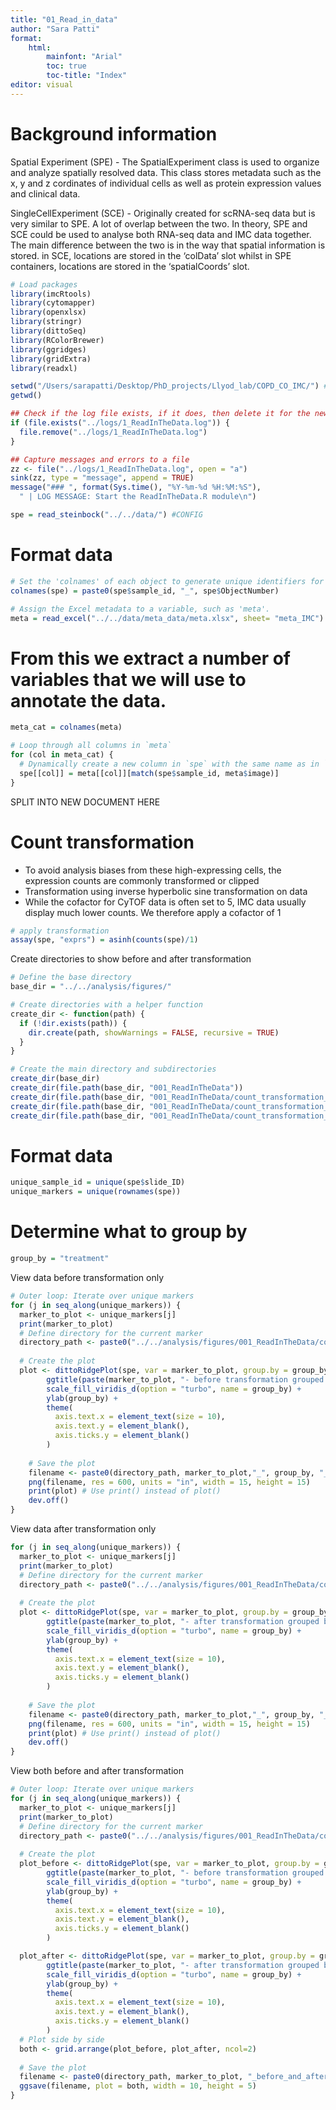 ```yaml
---
title: "01_Read_in_data"
author: "Sara Patti"
format: 
    html:
        mainfont: "Arial"
        toc: true
        toc-title: "Index"
editor: visual
---
```


# Background information

Spatial Experiment (SPE) - The SpatialExperiment class is used to organize and analyze spatially resolved data. This class stores metadata such as the x, y and z cordinates of individual cells as well as protein expression values and clinical data.

SingleCellExperiment (SCE) - Originally created for scRNA-seq data but is very similar to SPE. A lot of overlap between the two. In theory, SPE and SCE could be used to analyse both RNA-seq data and IMC data together. The main difference between the two is in the way that spatial information is stored. in SCE, locations are stored in the 'colData' slot whilst in SPE containers, locations are stored in the 'spatialCoords' slot.


```r
# Load packages
library(imcRtools) 
library(cytomapper) 
library(openxlsx) 
library(stringr) 
library(dittoSeq)
library(RColorBrewer) 
library(ggridges)
library(gridExtra)
library(readxl)
```

```r
setwd("/Users/sarapatti/Desktop/PhD_projects/Llyod_lab/COPD_CO_IMC/") #CONFIG
getwd()
```


```r
## Check if the log file exists, if it does, then delete it for the new run
if (file.exists("../logs/1_ReadInTheData.log")) {
  file.remove("../logs/1_ReadInTheData.log")
}

## Capture messages and errors to a file
zz <- file("../logs/1_ReadInTheData.log", open = "a")
sink(zz, type = "message", append = TRUE)
message("### ", format(Sys.time(), "%Y-%m-%d %H:%M:%S"),
  " | LOG MESSAGE: Start the ReadInTheData.R module\n")
```


```r
spe = read_steinbock("../../data/") #CONFIG
```

# Format data

```r
# Set the 'colnames' of each object to generate unique identifiers for each cell.
colnames(spe) = paste0(spe$sample_id, "_", spe$ObjectNumber)
```

```r
# Assign the Excel metadata to a variable, such as 'meta'.
meta = read_excel("../../data/meta_data/meta.xlsx", sheet= "meta_IMC") #CONFIG
```

# From this we extract a number of variables that we will use to annotate the data.

```r
meta_cat = colnames(meta)

# Loop through all columns in `meta`
for (col in meta_cat) {
  # Dynamically create a new column in `spe` with the same name as in `meta`
  spe[[col]] = meta[[col]][match(spe$sample_id, meta$image)]
}
```

############### SPLIT INTO NEW DOCUMENT HERE

# Count transformation

-   To avoid analysis biases from these high-expressing cells, the expression counts are commonly transformed or clipped
-   Transformation using inverse hyperbolic sine transformation on data
-   While the cofactor for CyTOF data is often set to 5, IMC data usually display much lower counts. We therefore apply a cofactor of 1

```r
# apply transformation
assay(spe, "exprs") = asinh(counts(spe)/1)
```

Create directories to show before and after transformation

```r
# Define the base directory
base_dir = "../../analysis/figures/"

# Create directories with a helper function
create_dir <- function(path) {
  if (!dir.exists(path)) {
    dir.create(path, showWarnings = FALSE, recursive = TRUE)
  }
}

# Create the main directory and subdirectories
create_dir(base_dir)
create_dir(file.path(base_dir, "001_ReadInTheData"))
create_dir(file.path(base_dir, "001_ReadInTheData/count_transformation_before"))
create_dir(file.path(base_dir, "001_ReadInTheData/count_transformation_after"))
create_dir(file.path(base_dir, "001_ReadInTheData/count_transformation_both"))
```

# Format data

```r
unique_sample_id = unique(spe$slide_ID) 
unique_markers = unique(rownames(spe))
```

# Determine what to group by
```r
group_by = "treatment"
```


View data before transformation only

```r
# Outer loop: Iterate over unique markers
for (j in seq_along(unique_markers)) {
  marker_to_plot <- unique_markers[j]
  print(marker_to_plot)
  # Define directory for the current marker
  directory_path <- paste0("../../analysis/figures/001_ReadInTheData/count_transformation_before/")
  
  # Create the plot
  plot <- dittoRidgePlot(spe, var = marker_to_plot, group.by = group_by, assay = "counts") +
        ggtitle(paste(marker_to_plot, "- before transformation grouped by", group_by)) +
        scale_fill_viridis_d(option = "turbo", name = group_by) +
        ylab(group_by) +
        theme(
          axis.text.x = element_text(size = 10),
          axis.text.y = element_blank(),
          axis.ticks.y = element_blank()
        )
      
    # Save the plot
    filename <- paste0(directory_path, marker_to_plot,"_", group_by, "_before_transformation.png")
    png(filename, res = 600, units = "in", width = 15, height = 15)
    print(plot) # Use print() instead of plot()
    dev.off()
}
```

View data after transformation only

```r
for (j in seq_along(unique_markers)) {
  marker_to_plot <- unique_markers[j]
  print(marker_to_plot)
  # Define directory for the current marker
  directory_path <- paste0("../../analysis/figures/001_ReadInTheData/count_transformation_after/")
  
  # Create the plot
  plot <- dittoRidgePlot(spe, var = marker_to_plot, group.by = group_by, assay = "exprs") +
        ggtitle(paste(marker_to_plot, "- after transformation grouped by", group_by)) +
        scale_fill_viridis_d(option = "turbo", name = group_by) +
        ylab(group_by) +
        theme(
          axis.text.x = element_text(size = 10),
          axis.text.y = element_blank(),
          axis.ticks.y = element_blank()
        )
      
    # Save the plot
    filename <- paste0(directory_path, marker_to_plot,"_", group_by, "_after_transformation.png")
    png(filename, res = 600, units = "in", width = 15, height = 15)
    print(plot) # Use print() instead of plot()
    dev.off()
}
```


View both before and after transformation

```r
# Outer loop: Iterate over unique markers
for (j in seq_along(unique_markers)) {
  marker_to_plot <- unique_markers[j]
  print(marker_to_plot)
  # Define directory for the current marker
  directory_path <- paste0("../../analysis/figures/001_ReadInTheData/count_transformation_both/")
  
  # Create the plot
  plot_before <- dittoRidgePlot(spe, var = marker_to_plot, group.by = group_by, assay = "counts") +
        ggtitle(paste(marker_to_plot, "- before transformation grouped by", group_by)) +
        scale_fill_viridis_d(option = "turbo", name = group_by) +
        ylab(group_by) +
        theme(
          axis.text.x = element_text(size = 10),
          axis.text.y = element_blank(),
          axis.ticks.y = element_blank()
        )

  plot_after <- dittoRidgePlot(spe, var = marker_to_plot, group.by = group_by, assay = "exprs") +
        ggtitle(paste(marker_to_plot, "- after transformation grouped by", group_by)) +
        scale_fill_viridis_d(option = "turbo", name = group_by) +
        ylab(group_by) +
        theme(
          axis.text.x = element_text(size = 10),
          axis.text.y = element_blank(),
          axis.ticks.y = element_blank()
        )
  # Plot side by side  
  both <- grid.arrange(plot_before, plot_after, ncol=2)
    
  # Save the plot
  filename <- paste0(directory_path, marker_to_plot, "_before_and_after_transformation.png")
  ggsave(filename, plot = both, width = 10, height = 5)
}
```

